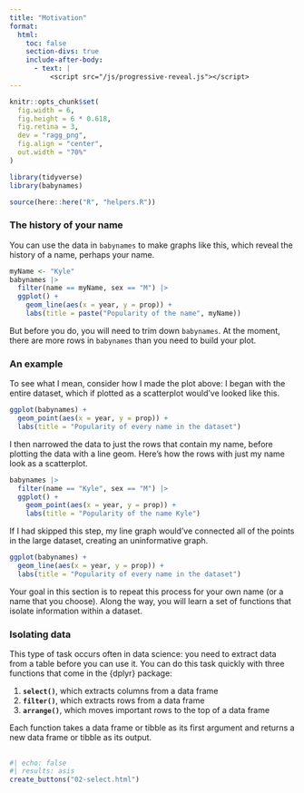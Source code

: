 ```yaml
---
title: "Motivation"
format:
  html: 
    toc: false
    section-divs: true
    include-after-body: 
      - text: |
          <script src="/js/progressive-reveal.js"></script>
---
```


```r
knitr::opts_chunk$set(
  fig.width = 6,
  fig.height = 6 * 0.618,
  fig.retina = 3,
  dev = "ragg_png",
  fig.align = "center",
  out.width = "70%"
)

library(tidyverse)
library(babynames)

source(here::here("R", "helpers.R"))
```

### The history of your name {.no-hide}

You can use the data in `babynames` to make graphs like this, which reveal the history of a name, perhaps your name.

```r
myName <- "Kyle"
babynames |> 
  filter(name == myName, sex == "M") |> 
  ggplot() +
    geom_line(aes(x = year, y = prop)) +
    labs(title = paste("Popularity of the name", myName))
```

But before you do, you will need to trim down `babynames`. At the moment, there are more rows in `babynames` than you need to build your plot. 

### An example

To see what I mean, consider how I made the plot above: I began with the entire dataset, which if plotted as a scatterplot would've looked like this.

```r
ggplot(babynames) +
  geom_point(aes(x = year, y = prop)) +
  labs(title = "Popularity of every name in the dataset")
```

I then narrowed the data to just the rows that contain my name, before plotting the data with a line geom. Here's how the rows with just my name look as a scatterplot.

```r
babynames |> 
  filter(name == "Kyle", sex == "M") |> 
  ggplot() +
    geom_point(aes(x = year, y = prop)) +
    labs(title = "Popularity of the name Kyle")
```

If I had skipped this step, my line graph would've connected all of the points in the large dataset, creating an uninformative graph.

```r
ggplot(babynames) +
  geom_line(aes(x = year, y = prop)) +
  labs(title = "Popularity of every name in the dataset")
```

Your goal in this section is to repeat this process for your own name (or a name that you choose). Along the way, you will learn a set of functions that isolate information within a dataset. 

### Isolating data

This type of task occurs often in data science: you need to extract data from a table before you can use it. You can do this task quickly with three functions that come in the {dplyr} package:

1. **`select()`**, which extracts columns from a data frame
1. **`filter()`**, which extracts rows from a data frame
1. **`arrange()`**, which moves important rows to the top of a data frame

Each function takes a data frame or tibble as its first argument and returns a new data frame or tibble as its output. 

##

```r
#| echo: false
#| results: asis
create_buttons("02-select.html")
```
